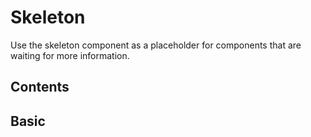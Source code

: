 # Skeleton

Use the skeleton component as a placeholder for components that are waiting for more information.

## Contents

## Basic


<Basic />

[//]: # (import MultiSkeleton from "@/usage/skeleton/multi-skeleton/index.mdx")

[//]: # ()
[//]: # (<MultiSkeleton />)
